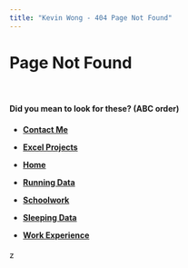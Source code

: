 ```yaml
---
title: "Kevin Wong - 404 Page Not Found"
---
```

<style>
h3 {
   font-family: Tahoma;
   color: black;
}
</style>


<h1>Page Not Found</h1>

<br />

<h4>Did you mean to look for these? (ABC order)</h4>

<h4>
* [Contact Me](contact.html)

* [Excel Projects](excel.html)

* [Home](index.html)

* [Running Data](running.html)

* [Schoolwork](schoolwork.html)

* [Sleeping Data](sleep.html)

* [Work Experience](work.html)
</h4>

z





